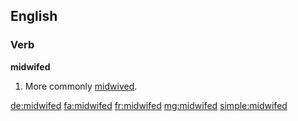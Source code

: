 ==English==

===Verb===
'''midwifed'''

# {{context|rare|lang=en}} {{en-past of|midwife}} More commonly [[midwived]].

[[de:midwifed]]
[[fa:midwifed]]
[[fr:midwifed]]
[[mg:midwifed]]
[[simple:midwifed]]
